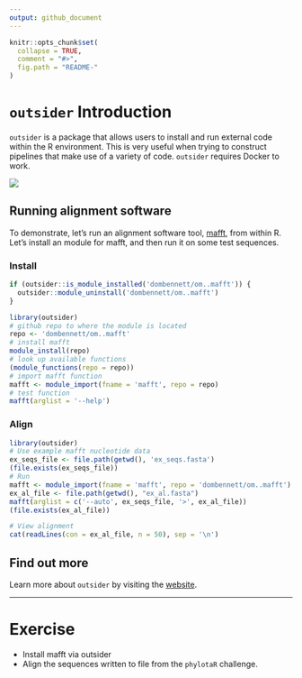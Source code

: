 ```yaml
---
output: github_document
---
```


```r
knitr::opts_chunk$set(
  collapse = TRUE,
  comment = "#>",
  fig.path = "README-"
)
```

# `outsider` Introduction

`outsider` is a package that allows users to install and run external code
within the R environment. This is very useful when trying to construct
pipelines that make use of a variety of code. `outsider` requires Docker to
work.

![](https://raw.githubusercontent.com/AntonelliLab/outsider/master/other/outline.png)


## Running alignment software

To demonstrate, let's run an alignment software tool,
[mafft](https://mafft.cbrc.jp/alignment/software/), from within R. Let's
install an module for mafft, and then run it on some test sequences.

### Install

```r
if (outsider::is_module_installed('dombennett/om..mafft')) {
  outsider::module_uninstall('dombennett/om..mafft')
}
```
```r
library(outsider)
# github repo to where the module is located
repo <- 'dombennett/om..mafft'
# install mafft
module_install(repo)
# look up available functions
(module_functions(repo = repo))
# import mafft function
mafft <- module_import(fname = 'mafft', repo = repo)
# test function
mafft(arglist = '--help')
```

### Align

```r
library(outsider)
# Use example mafft nucleotide data
ex_seqs_file <- file.path(getwd(), 'ex_seqs.fasta')
(file.exists(ex_seqs_file))
# Run
mafft <- module_import(fname = 'mafft', repo = 'dombennett/om..mafft')
ex_al_file <- file.path(getwd(), "ex_al.fasta")
mafft(arglist = c('--auto', ex_seqs_file, '>', ex_al_file))
(file.exists(ex_al_file))

# View alignment
cat(readLines(con = ex_al_file, n = 50), sep = '\n')
```

## Find out more

Learn more about `outsider` by visiting the
[website](https://antonellilab.github.io/outsider/).

* * *

# Exercise

* Install mafft via outsider
* Align the sequences written to file from the `phylotaR` challenge.

